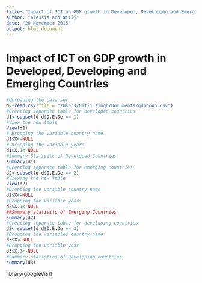 ```yaml
---
title: "Impact of ICT on GDP growth in Developed, Developing and Emerging countries"
author: "Alessia and Nitij"
date: "20 November 2015"
output: html_document
---
```

# Impact of ICT on GDP growth in Developed, Developing and Emerging Countries

```r
#Uploading the data set
d<-read.csv(file = "/Users/Nitij singh/Documents/gdpcoun.csv")
#Creating separate table for developed countries
d1<-subset(d,d$D.E.De == 1)
#View the new table
View(d1)
# Dropping the variable country name
d1$X<-NULL
# Dropping the variable years
d1$X.1<-NULL
#Summary Statisitc of Developed Countries
summary(d1)
#Creating separate table for emerging countries
d2<-subset(d,d$D.E.De == 2)
#Viewing the new table
View(d2)
#Dropping the variable country name
d2$X<-NULL
#Dropping the variable years
d2$X.1<-NULL
##Summary statisitc of Emerging Countries
summary(d2)
#Creating separate table for developing countries
d3<-subset(d,d$D.E.De == 3)
#Dropping the variables country name
d3$X<-NULL
#Dropping the variable year
d3$X.1<-NULL
#Summary statistics of Developing countries 
summary(d3)
```
library(googleVis))

